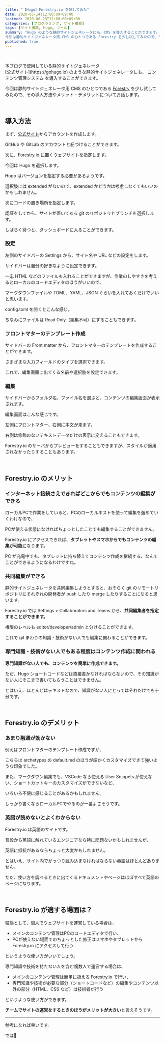 ```yaml
---
title: "【Hugo】Forestry.io を試してみた"
date: 2020-05-14T12:00:00+09:00
lastmod: 2020-08-23T12:00:00+09:00
categories: [プログラミング, サイト構築]
tags: [サイト構築, Hugo, ツール]
summary: "Hugo のような静的サイトジェネレータにも、CMS を導入することができます。<br/><br/>
今回は静的サイトジェネレータ用 CMS のひとつである Forestry を少し試してみたので、"
published: true
---
```


<yout id="jA7xzXuxq8U" />

<br/>

<p>
<tltp label="Hugo">本ブログで使用している静的サイトジェネレータ<br/>[公式サイト](https://gohugo.io)</tltp>
のような静的サイトジェネレータにも、
<tltp label="CMS">コンテンツ管理システム</tltp>
を導入することができます。
</p>

今回は静的サイトジェネレータ用 CMS のひとつである [Forestry](https://forestry.io/) を少し試してみたので、その導入方法やメリット・デメリットについてお話します。

<br/>

## 導入方法

まず、[公式サイト](https://forestry.io/)からアカウントを作成します。

GitHub や GitLab のアカウントと紐づけることができます。

次に、Forestry.io に置くウェブサイトを指定します。

<postimage src="forestry-select-ssg" alt="SSG 選択" />

今回は Hugo を選択します。

Hugo はバージョンを指定する必要があるようです。

選択肢には extended がないので、extended かどうかは考慮しなくてもいいのかもしれません。

<postimage src="forestry-select-hugo-v" alt="hugo version 選択" />

次にコードの置き場所を指定します。

<postimage src="forestry-select-git" alt="git provider 選択" />

認証をしてから、サイトが置いてある git のリポジトリとブランチを選択します。

しばらく待つと、ダッシュボードに入ることができます。

<postimage src="welcome-to-cms" alt="Forestry.io ダッシュボード" />

### 設定

左側のサイドバーの Settings から、サイト名や URL などの設定をします。

サイドバーは自分の好きなように設定できます。

<postimage src="forestry-settings-sidebar" alt="サイドバー設定" />

一応 HTML などのファイルも入れることができますが、作業のしやすさを考えるとローカルのコードエディタのほうがいいので、

マークダウンファイルや TOML、YAML、JSON ぐらいを入れておくだけでいいと思います。

config.toml を開くとこんな感じ。

<postimage src="config-1" alt="config.toml" />

<postimage src="config-2" alt="config.toml" />

<postimage src="config-3" alt="config.toml" />

ちなみにファイルは Read Only（編集不可）にすることもできます。

### フロントマターのテンプレート作成

サイドバーの Front matter から、フロントマターのテンプレートを作成することができます。

さまざまな入力フィールドのタイプを選択できます。

<postimage src="add-field" alt="Add Field" />

これで、編集画面に出てくる名前や選択肢を設定できます。

### 編集

サイドバーからフォルダ名、ファイル名を選ぶと、コンテンツの編集画面が表示されます。

編集画面はこんな感じです。

<postimage src="forestry-test" alt="Forestry.io 編集画面" />

左側にフロントマター、右側に本文が来ます。

右側は修飾のないテキストデータだけの表示に変えることもできます。

Forestry.io のサーバからプレビューをすることもできますが、スタイルが適用されなかったりすることもあります。

<relpos link="ssg-toha" />

<br/>

## Forestry.io のメリット

### インターネット接続さえできればどこからでもコンテンツの編集ができる

ローカルPCで作業をしていると、PCのローカルホストを使って編集を進めていくわけなので、

PCが使える状態になければちょっとしたことでも編集することができません。

Forestry.io にアクセスできれば、**タブレットやスマホからでもコンテンツの編集が可能**になります。

PC が充電中でも、タブレットに持ち替えてコンテンツ作成を継続する、なんてことができるようになるわけですね。

### 共同編集ができる

静的サイトジェネレータを共同編集しようとすると、おそらく git のリモートリポジトリにそれぞれの開発者が push したり merge したりすることになると思います。

Forestry.io では Settings > Collaborators and Teams から、**共同編集者を指定することができます。**

権限のレベルも editor/developer/admin と分けることができます。

これで git まわりの知識・技術がない人でも編集に関わることができます。

### 専門知識・技術がない人でもある程度はコンテンツ作成に関われる

**専門知識がない人でも、コンテンツを簡単に作成できます。**

<postimage src="icons" ext="gif" alt="編集画面 アイコン" />

ただ、Hugo ショートコードなどは直接書かなければならないので、その知識がない人にそこまで書いてもらうことはできません。

とはいえ、ほとんどはテキストなので、知識がない人にとってはそれだけでも十分です。

<br/>

## Forestry.io のデメリット

### あまり融通が効かない

例えばフロントマターのテンプレート作成ですが、

こちらは archetypes の default.md のほうが細かくカスタマイズできて強いような印象でした。

また、マークダウン編集でも、VSCode なら使える User Snippets が使えない、ショートカットキーのカスタマイズができないなど、

いろいろ不便に感じることがあるかもしれません。

しっかり書くならローカルPCでやるのが一番よさそうです。

### 英語が読めないとよくわからない

Forestry.io は英語のサイトです。

普段から英語に触れているエンジニアなら特に問題ないかもしれませんが、

英語に抵抗があるならちょっと大変かもしれません。

とはいえ、サイト内でがっつり読み込まなければならない英語はほとんどありません。

ただ、使い方を調べるときに出てくるドキュメントやページはほぼすべて英語のページになります。

<relpos link="tango-ankihoho" />

<br/>

## Forestry.io が適する場面は？

結論として、個人でウェブサイトを運営している場合は、

- メインのコンテンツ管理はPCのコードエディタで行い、
- PCが使えない場面でのちょっとした修正はスマホやタブレットから Forestry.io にアクセスして行う

というような使い方がいいでしょう。

専門知識や技術を持たない人を含む複数人で運営する場合は、

- メインのコンテンツ管理は簡単に扱える Forestry.io で行い、
- 専門知識や技術が必要な部分（ショートコードなど）の編集やコンテンツ以外の部分（HTML、CSS など）は技術者が行う

というような使い方ができます。

**チームでサイトの運営をするときのほうがメリットが大きい**と言えそうです。

---

参考になれば幸いです。

では👋
